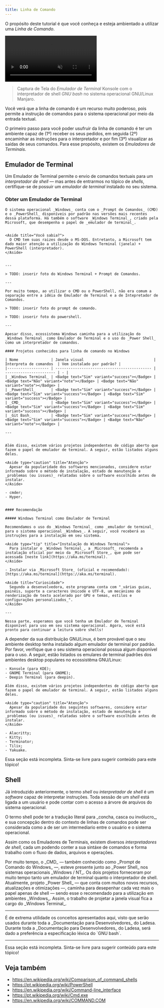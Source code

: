 ```yaml
---
title: Linha de Comando
---
```



O propósito deste tutorial é que você conheça e esteja ambientado a utilizar uma _Linha de Comando_.

<video controls loop muted autoplay>
  <source src="/assets/dev-tutorials-command-line/terminal-emulator-konsole-with-bash.mp4" type="video/mp4" />
</video>

> Captura de Tela do _Emulador de Terminal_ Konsole com o interpretador de shell _GNU bash_ no sistema operacional GNU/Linux Manjaro.

<Aside title="O Poder da Linha de Comando">
  Você verá que a linha de comando é um recurso muito poderoso, pois permite a instrução de comandos para o sistema
  operacional por meio da entrada textual.
</Aside>

O primeiro passo para você poder usufruir da linha de comando é ter um ambiente capaz de (1º) receber os seus pedidos, em seguida (2º) encaminhar as instruções para o interpretador e por fim (3º) visualizar as saídas de seus comandos. Para esse propósito, existem os _Emuladores de Terminais_.

## Emulador de Terminal

Um Emulador de Terminal permite o envio de comandos textuais para um _interpretador de shell_ — mas antes de entrarmos no tópico de _shells_, certifique-se de possuir um _emulador de terminal_ instalado no seu sistema.

### Obter um Emulador de Terminal

<Tabs syncKey="operatingSystem">
  <TabItem label="Windows" icon="seti:windows">

    O sistema operacional _Windows_ conta com o _Prompt de Comandos_ (CMD) e o _PowerShell_ disponíveis por padrão nas versões mais recentes dessa plataforma. Há também o software _Windows Terminal_, criado pela Microsoft, que desempenha o papel de _emulador de terminal_.


    <Aside title="Você sabia?">
      O CMD tem suas raizes desde o MS-DOS. Entretanto, a Microsoft tem dado maior atenção a utilização do Windows Terminal (janela) + PowerShell (interpretador).
    </Aside>


    ---

    > TODO: inserir foto do Windows Terminal + Prompt de Comandos.

    ---

    Por muito tempo, ao utilizar o CMD ou o PowerShell, não era comum a separação entre a idéia de Emulador de Terminal e a de Intepretador de Comandos.

    > TODO: inserir foto do prompt de comando.

    > TODO: inserir foto do powershell.

    ---

    Apesar disso, ecossistema Windows caminha para a utilização do _Windows Terminal_ como Emulador de Terminal e o uso do _Power Shell_ como um interpretador de comandos.

    #### Projetos conhecidos para linha de comando no Windows

    | Nome               | Janela visual                                | Interpreta de comandos  | Vem instalado por padrão? |
    |------------------- | -------------------------------------------- | ----------------------- | - |
    | _Windows Terminal_ | <Badge text="Sim" variant="success"></Badge> | <Badge text="Não" variant="note"></Badge> | <Badge text="Não" variant="note"></Badge> |
    | _PowerShell_       | <Badge text="Sim" variant="success"></Badge> | <Badge text="Sim" variant="success"></Badge> | <Badge text="Sim" variant="success"></Badge> |
    | _CMD_              | <Badge text="Sim" variant="success"></Badge> | <Badge text="Sim" variant="success"></Badge> | <Badge text="Sim" variant="success"></Badge> |
    | _Git Bash_         | <Badge text="Sim" variant="success"></Badge> | <Badge text="Sim" variant="success"></Badge> | <Badge text="Não" variant="note"></Badge> |

    ---


    Além disso, existem vários projetos independentes de código aberto que fazem o papel de emulador de terminal. A seguir, estão listados alguns deles.

    <Aside type="caution" title="Atenção">
      Apesar da popularidade dos softwares mencionados, considere estar informado sobre o método de instalação, estado de manutenção e _problemas (ou issues)_ relatadas sobre o software escolhido antes de instalar.
    </Aside>

    - cmder;
    - Hyper.


    #### Recomendação

    ##### Windows Terminal como Emulador de Terminal

    Recomendamos o uso do _Windows Terminal_ como _emulador de terminal_ para o sistema operacional _Windows_. A seguir, você receberá as instruções para a instalação em seu sistema.

    <Aside type="tip" title="Instalação do Windows Terminal">
      Para instalar o _Windows Terminal_, a _Microsoft_ recomenda a instalação oficial por meio da _Microsoft Store_, que pode ser acessada [neste link](https://aka.ms/terminal).
    </Aside>

    - Instalar via _Microsoft Store_ (oficial e recomendado): [https://aka.ms/terminal](https://aka.ms/terminal).

    <Aside title="Curiosidade">
      Segundo a desenvolvedora, este programa conta com "_várias guias, painéis, suporte a caracteres Unicode e UTF-8, um mecanismo de renderização de texto acelerado por GPU e temas, estilos e configurações personalizados_".
    </Aside>

    ---

    Nessa parte, esperamos que você tenha um Emulador de Terminal disponível para uso em seu sistema operacional. Agora, você está pronto para continuar a leitura sobre shells!

  </TabItem>
  <TabItem label="GNU/Linux" icon="linux">
    A depender da sua distribuição GNU/Linux, é bem provável que o seu ambiente desktop tenha instalado algum emulador de terminal por padrão. Por favor, verifique que o seu sistema operacional possua algum disponível para o uso. A seguir, estão listados os emulares de terminal padrões dos ambientes desktop populares no ecossistêma GNU/Linux:

    - Konsole (para KDE);
    - GNOME Terminal (para GNOME);
    - Deepin Terminal (para deepin).

    Além disso, existem vários projetos independentes de código aberto que fazem o papel de emulador de terminal. A seguir, estão listados alguns deles.

    <Aside type="caution" title="Atenção">
      Apesar da popularidade dos seguintes softwares, considere estar informado sobre o método de instalação, estado de manutenção e _problemas (ou issues)_ relatadas sobre o software escolhido antes de instalar.
    </Aside>

    - Alacritty;
    - Kitty;
    - Terminator;
    - Tilix;
    - Yakuake.

  </TabItem>
  <TabItem label="macOS" icon="apple">
    <Aside type="caution" title="Documentação Incompleta">
      Essa seção está incompleta. Sinta-se livre para sugerir conteúdo para este tópico!
    </Aside>
  </TabItem>
</Tabs>

## Shell

Já introduzido anteriormente, o termo _shell_ ou _interpretador de shell_ é um _software_ capaz de interpretar instruções. Toda sessão de um _shell_ está ligada a um usuário e pode contar com o acesso a árvore de arquivos do sistema operacional.

<Aside title="Curiosidade">
  O termo shell pode ter a tradução literal para _concha, casca ou invólucro_, e sua concepção dentro do contexto de
  linhas de comandos pode ser considerada como a de ser um intermediario entre o usuário e o sistema operacional.
</Aside>

Assim como os Emuladores de Terminais, existem diversos _interpretadores de shell_, cada um podendo conter a sua sintáxe de comandos e forma trabalho com o fluxo de dados, arquivos e operações.

<Tabs syncKey="operatingSystem">
  <TabItem label="Windows" icon="seti:windows">
    Por muito tempo, o _CMD_ — também conhecido como _Prompt de Comando do Windows_ —, esteve presente junto ao _Power
    Shell_ nos sistemas operacionais _Windows / NT_. Os dois projetos forneceram por muito tempo tanto um emulador de
    terminal quanto o interpretador de shell. Atualmente, projeto _Power Shell_ — que conta com muitos novos recursos,
    atualizações e otimizações —, caminha para desepenhar cada vez mais o papel apenas de shell — sendo esse o
    recomendado para a utilização em ambientes _Windows_. Assim, o trabalho de projetar a janela visual fica a cargo do
    _Windows Terminal_.
  </TabItem>
  <TabItem label="GNU/Linux" icon="linux"></TabItem>
  <TabItem label="macOS" icon="apple"></TabItem>
</Tabs>

---

<Aside title="Relação com a Documentação para Desenvolvedores">
  É de extrema utilidade os conceitos apresentados aqui, visto que serão usados durante toda a _Documentação para
  Desenvolvedores_ do Ladesa. Durante toda a _Documentação para Desenvolvedores_ do Ladesa, será dado a preferência a
  especificação léxica do `GNU bash`.
</Aside>

---

<Aside type="caution" title="Documentação Incompleta">
  Essa seção está incompleta. Sinta-se livre para sugerir conteúdo para este tópico!
</Aside>

## Veja também

- https://en.wikipedia.org/wiki/Comparison_of_command_shells
- https://pt.wikipedia.org/wiki/PowerShell
- https://en.wikipedia.org/wiki/Command-line_interface
- https://pt.wikipedia.org/wiki/Cmd.exe
- https://en.wikipedia.org/wiki/COMMAND.COM
